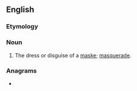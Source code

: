 ==English==

===Etymology===
{{suffix|en|mask|ery}}

===Noun===
{{en-noun}}

# {{lb|en|obsolete}} The dress or disguise of a [[maske]]; [[masquerade]].
#: {{rfquotek|en|Marston}}

===Anagrams===
* {{anagrams|en|a=aekmrsy|Markeys}}